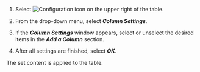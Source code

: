 1. Select ![Configuration icon](/img/ico-setting.svg) on the upper right of the table.

2. From the drop-down menu, select **_Column Settings_**.

3. If the **_Column Settings_** window appears, select or unselect the desired items in the **_Add a Column_** section.

4. After all settings are finished, select **_OK_**.

The set content is applied to the table.
